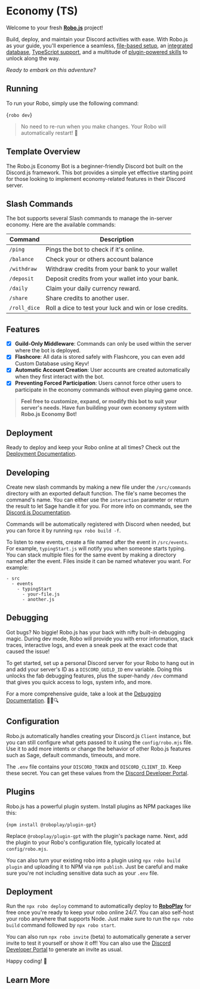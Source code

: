 
# Economy (TS)

Welcome to your fresh **[Robo.js](https://github.com/Wave-Play/robo)** project!

Build, deploy, and maintain your Discord activities with ease. With Robo.js as your guide, you'll experience a seamless, [file-based setup](https://docs.roboplay.dev/docs/basics/overview#the-robojs-file-structure), an [integrated database](https://docs.roboplay.dev/docs/basics/flashcore), [TypeScript support](https://docs.roboplay.dev/docs/advanced/typescript), and a multitude of [plugin-powered skills](https://docs.roboplay.dev/docs/advanced/plugins) to unlock along the way.

_Ready to embark on this adventure?_

<CardContainer><Card href="https://roboplay.dev/discord" title="🚀 Community" description="Join our Discord server"/>
<Card href="https://robojs.dev/discord-activities/getting-started" title="📚 Documentation" description="Getting started with Robo"/>
<Card href="https://dev.to/waveplay/how-to-build-a-discord-activity-easily-with-robojs-5bng" title="📖 Tutorial" description="Creating a Discord Activity in seconds"/></CardContainer>

## Running ‍️

To run your Robo, simply use the following command:

<Terminal execute>{`robo dev`}</Terminal>

> No need to re-run when you make changes. Your Robo will automatically restart! 🔄

## Template Overview 

The Robo.js Economy Bot is a beginner-friendly Discord bot built on the Discord.js framework. This bot provides a simple yet effective starting point for those looking to implement economy-related features in their Discord server.

## Slash Commands 

The bot supports several Slash commands to manage the in-server economy. Here are the available commands:

| Command      | Description                                            |
| ------------ | ------------------------------------------------------ |
| `/ping`      | Pings the bot to check if it's online.                 |
| `/balance`   | Check your or others account balance                   |
| `/withdraw`  | Withdraw credits from your bank to your wallet         |
| `/deposit`   | Deposit credits from your wallet into your bank.       |
| `/daily`     | Claim your daily currency reward.                      |
| `/share`     | Share credits to another user.                         |
| `/roll_dice` | Roll a dice to test your luck and win or lose credits. |

## Features ️

- [x] **Guild-Only Middleware**: Commands can only be used within the server where the bot is deployed.
- [x] **Flashcore**: All data is stored safely with Flashcore, you can even add Custom Database using Keyv!
- [x] **Automatic Account Creation**: User accounts are created automatically when they first interact with the bot.
- [x] **Preventing Forced Participation**: Users cannot force other users to participate in the economy commands without even playing game once.

> **Feel free to customize, expand, or modify this bot to suit your server's needs. Have fun building your own economy system with Robo.js Economy Bot!**

## Deployment 

Ready to deploy and keep your Robo online at all times? Check out the [Deployment Documentation](https://robojs.dev/hosting).

## Developing ️

Create new slash commands by making a new file under the `/src/commands` directory with an exported default function. The file's name becomes the command's name. You can either use the `interaction` parameter or return the result to let Sage handle it for you. For more info on commands, see the [Discord.js Documentation](https://discord.js.org/#/docs/main/stable/general/welcome).

Commands will be automatically registered with Discord when needed, but you can force it by running `npx robo build -f`.

To listen to new events, create a file named after the event in `/src/events`. For example, `typingStart.js` will notify you when someone starts typing. You can stack multiple files for the same event by making a directory named after the event. Files inside it can be named whatever you want. For example:

```
- src
  - events
    - typingStart
      - your-file.js
      - another.js
```

## Debugging 

Got bugs? No biggie! Robo.js has your back with nifty built-in debugging magic. During dev mode, Robo will provide you with error information, stack traces, interactive logs, and even a sneak peek at the exact code that caused the issue!

To get started, set up a personal Discord server for your Robo to hang out in and add your server's ID as a `DISCORD_GUILD_ID` env variable. Doing this unlocks the fab debugging features, plus the super-handy `/dev` command that gives you quick access to logs, system info, and more.

For a more comprehensive guide, take a look at the [Debugging Documentation](https://github.com/Wave-Play/robo/blob/main/docs/advanced/debugging.md). 🕵️‍♀️🔍

## Configuration ️

Robo.js automatically handles creating your Discord.js `Client` instance, but you can still configure what gets passed to it using the `config/robo.mjs` file. Use it to add more intents or change the behavior of other Robo.js features such as Sage, default commands, timeouts, and more.

The `.env` file contains your `DISCORD_TOKEN` and `DISCORD_CLIENT_ID`. Keep these secret. You can get these values from the [Discord Developer Portal](https://discord.com/developers/applications).

## Plugins 

Robo.js has a powerful plugin system. Install plugins as NPM packages like this:

<Terminal>{`npm install @roboplay/plugin-gpt`}</Terminal>

Replace `@roboplay/plugin-gpt` with the plugin's package name. Next, add the plugin to your Robo's configuration file, typically located at `config/robo.mjs`.

You can also turn your existing robo into a plugin using `npx robo build plugin` and uploading it to NPM via `npm publish`. Just be careful and make sure you're not including sensitive data such as your `.env` file.

## Deployment 

Run the `npx robo deploy` command to automatically deploy to **[RoboPlay](https://roboplay.dev)** for free once you're ready to keep your robo online 24/7. You can also self-host your robo anywhere that supports Node. Just make sure to run the `npx robo build` command followed by `npx robo start`.

You can also run `npx robo invite` (beta) to automatically generate a server invite to test it yourself or show it off! You can also use the [Discord Developer Portal](https://discord.com/developers/applications) to generate an invite as usual.

Happy coding! 🎉


## Learn More

<CardContainer><Card href="/templates/overview" title="📦 Explore Templates" description="Discover more templates for a quick start."/><Card href="https://github.com/Wave-Play/robo.js/tree/main/templates/discord-bots/economy-ts" title="🔗 GitHub Repository" description="Explore source code on GitHub."/></CardContainer>
